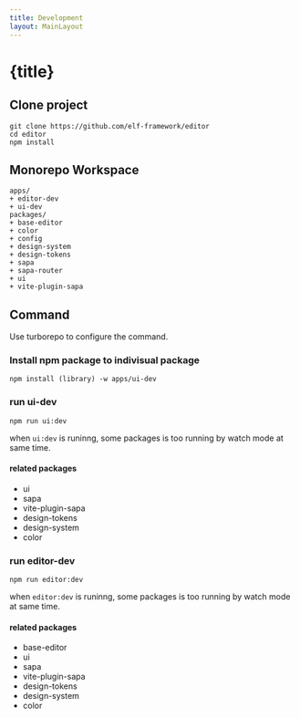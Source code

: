 ```yaml
---
title: Development
layout: MainLayout
---
```


# {title}

## Clone project 

```shell
git clone https://github.com/elf-framework/editor 
cd editor 
npm install 
```

## Monorepo Workspace 

```shell
apps/
+ editor-dev
+ ui-dev
packages/ 
+ base-editor
+ color
+ config
+ design-system
+ design-tokens
+ sapa
+ sapa-router
+ ui
+ vite-plugin-sapa

```

## Command 

Use turborepo to configure the command.

### Install npm package to indivisual package

```shell
npm install (library) -w apps/ui-dev 
```

### run ui-dev 

```shell
npm run ui:dev 
```

when `ui:dev` is runinng, some packages is too running by watch mode at same time.

#### related packages 
* ui
* sapa
* vite-plugin-sapa
* design-tokens
* design-system
* color

### run editor-dev

```shell
npm run editor:dev
```

when `editor:dev` is runinng, some packages is too running by watch mode at same time.

#### related packages 
* base-editor
* ui
* sapa
* vite-plugin-sapa
* design-tokens
* design-system
* color